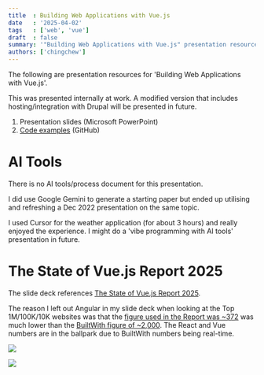 ```yaml
---
title  : Building Web Applications with Vue.js
date   : '2025-04-02'
tags   : ['web', 'vue']
draft  : false
summary: '"Building Web Applications with Vue.js" presentation resources'
authors: ['chingchew']
---
```


The following are presentation resources for 'Building Web Applications with Vue.js'.

This was presented internally at work. A modified version that includes hosting/integration with Drupal will be presented in future.

1. Presentation slides (Microsoft PowerPoint)
1. [Code examples](https://github.com/cchew/building-vue.js) (GitHub)

# AI Tools
There is no AI tools/process document for this presentation. 

I did use Google Gemini to generate a starting paper but ended up utilising and refreshing a Dec 2022 presentation on the same topic.

I used Cursor for the weather application (for about 3 hours) and really enjoyed the experience. I might do a 'vibe programming with AI tools' presentation in future.

# The State of Vue.js Report 2025
The slide deck references [The State of Vue.js Report 2025](https://www.monterail.com/stateofvue).

The reason I left out Angular in my slide deck when looking at the Top 1M/100K/10K websites was that the [figure used in the Report was ~372](https://www.monterail.com/#chapter-3) was much lower than the [BuiltWith figure of ~2,000](https://trends.builtwith.com/javascript/Angular-JS). The React and Vue numbers are in the ballpark due to BuiltWith numbers being real-time.

![](/static/images/building-vue/report-builtwith.png)

![](/static/images/building-vue/builtwith-angular.png)
